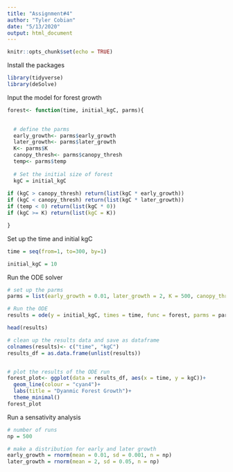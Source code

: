 ```yaml
---
title: "Assignment#4"
author: "Tyler Cobian"
date: "5/13/2020"
output: html_document
---
```


```r
knitr::opts_chunk$set(echo = TRUE)
```

Install the packages
```r
library(tidyverse)
library(deSolve)
```

Input the model for forest growth
```r
forest<- function(time, initial_kgC, parms){

  
  # define the parms
  early_growth<- parms$early_growth
  later_growth<- parms$later_growth
  K<- parms$K
  canopy_thresh<- parms$canopy_thresh
  temp<- parms$temp
  
  # Set the initial size of forest
  kgC = initial_kgC
  
if (kgC > canopy_thresh) return(list(kgC * early_growth))
if (kgC < canopy_thresh) return(list(kgC * later_growth))
if (temp < 0) return(list(kgC * 0))
if (kgC >= K) return(list(kgC = K))

}

```

Set up the time and initial kgC
```r
time = seq(from=1, to=300, by=1)

initial_kgC = 10
```

Run the ODE solver
```r
# set up the parms
parms = list(early_growth = 0.01, later_growth = 2, K = 500, canopy_thresh = 100, temp = 20)

# Run the ODE
results = ode(y = initial_kgC, times = time, func = forest, parms = parms)

head(results)

# clean up the results data and save as dataframe
colnames(results)<- c("time", "kgC")
results_df = as.data.frame(unlist(results))


# plot the results of the ODE run
forest_plot<- ggplot(data = results_df, aes(x = time, y = kgC))+
  geom_line(colour = "cyan4")+
  labs(title = "Dyanmic Forest Growth")+
  theme_minimal()
forest_plot

```

Run a sensativity analysis
```r
# number of runs
np = 500

# make a distribution for early and later growth
early_growth = rnorm(mean = 0.01, sd = 0.001, n = np)
later_growth = rnorm(mean = 2, sd = 0.05, n = np)
```












